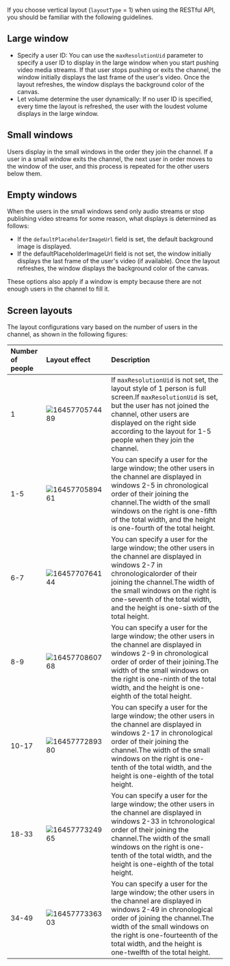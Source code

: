 
If you choose vertical layout (`layoutType` = 1) when using the <Vg k="MPUSH" /> RESTful API, you should be familiar with the following guidelines.

## Large window

- Specify a user ID:
  You can use the `maxResolutionUid` parameter to specify a user ID to display in the large window when you start pushing video media streams. If that user stops pushing or exits the channel, the window initially displays the last frame of the user's video. Once the layout refreshes, the window displays the background color of the canvas.
- Let volume determine the user dynamically:
  If no user ID is specified, every time the layout is refreshed, the user with the loudest volume displays in the large window.

## Small windows

Users display in the small windows in the order they join the channel. If a user in a small window exits the channel, the next user in order moves to the window of the user, and this process is repeated for the other users below them.

## Empty windows

When the users in the small windows send only audio streams or stop publishing video streams for some reason, what displays is determined as follows:

- If the `defaultPlaceholderImageUrl` field is set, the default background image is displayed.
- If the defaultPlaceholderImageUrl field is not set, the window initially displays the last frame of the user's video (if available). Once the layout refreshes, the window displays the background color of the canvas.

<Admonition type="info"> These options also apply if a window is empty because there are not enough users in the channel to fill it.</Admonition>

## Screen layouts

The layout configurations vary based on the number of users in the channel, as shown in the following figures:

| Number of people | Layout effect                                                | Description                                                  |
| :--------------- | :----------------------------------------------------------- | :----------------------------------------------------------- |
| 1                |![1645770574489](https://web-cdn.agora.io/docs-files/1645770574489) | If `maxResolutionUid` is not set, the layout style of 1 person is full screen.If `maxResolutionUid` is set, but the user has not joined the channel, other users are displayed on the right side according to the layout for 1-5 people when they join the channel. |
| 1-5              | ![1645770589461](https://web-cdn.agora.io/docs-files/1645770589461) | You can specify a user for the large window; the other users in the channel are displayed in windows 2-5 in chronological order of their joining the channel.The width of the small windows on the right is one-fifth of the total width, and the height is one-fourth of the total height. |
| 6-7              | ![1645770764144](https://web-cdn.agora.io/docs-files/1645770764144) | You can specify a user for the large window; the other users in the channel are displayed in windows 2-7 in chronologicalorder of their joining the channel.The width of the small windows on the right is one-seventh of the total width, and the height is one-sixth of the total height. |
| 8-9              |![1645770860768](https://web-cdn.agora.io/docs-files/1645770860768) | You can specify a user for the large window; the other users in the channel are displayed in windows 2-9 in chronological order of order of their joining.The width of the small windows on the right is one-ninth of the total width, and the height is one-eighth of the total height. |
| 10-17            | ![1645777289380](https://web-cdn.agora.io/docs-files/1645777289380) | You can specify a user for the large window; the other users in the channel are displayed in windows 2-17 in chronological order of their joining the channel.The width of the small windows on the right is one-tenth of the total width, and the height is one-eighth of the total height. |
| 18-33            | ![1645777324965](https://web-cdn.agora.io/docs-files/1645777324965)| You can specify a user for the large window; the other users in the channel are displayed in windows 2-33 in tchronological order of their joining the channel.The width of the small windows on the right is one-tenth of the total width, and the height is one-eighth of the total height. |
| 34-49            | ![1645777336303](https://web-cdn.agora.io/docs-files/1645777336303) | You can specify a user for the large window; the other users in the channel are displayed in windows 2-49 in chronological order of joining the channel.The width of the small windows on the right is one-fourteenth of the total width, and the height is one-twelfth of the total height. |